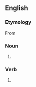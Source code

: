 {{also|crosshatch}}

==English==

===Etymology===
From {{af|en|cross-|hatch}}

===Noun===
{{en-noun|es}}

# {{alternative spelling of|en|crosshatch}}

===Verb===
{{en-verb|cross-hatches|cross-hatching|cross-hatched}}

# {{alternative spelling of|en|crosshatch}}